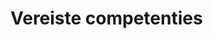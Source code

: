 # Vereiste competenties

```{=html}
<!--
De toestel verantwoordelijke wordt aangesteld door de labo leiding, volgt alle opleidingen, neemt de handleiding door en schrijft de toestel procedure (SIP).
Vereisten voor de gebruiker:
- Nalezen en begrijpen van deze procedure
- Opleiding door toestel verantwoordelijke volgen
- Zelfstandig kunnen uitvoeren van een meting
- Een onderhoud uitvoeren.
-->
```
